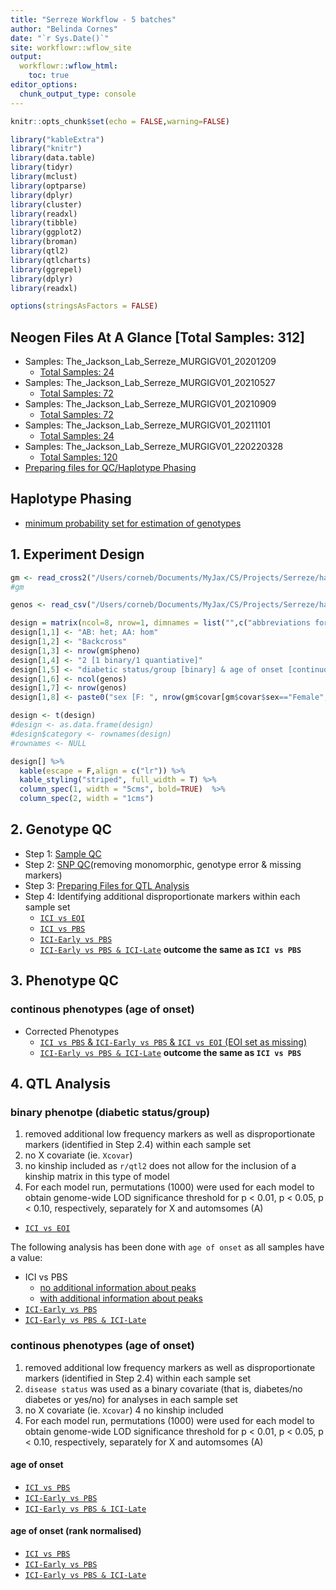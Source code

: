 ```yaml
---
title: "Serreze Workflow - 5 batches"
author: "Belinda Cornes"
date: "`r Sys.Date()`"
site: workflowr::wflow_site
output:
  workflowr::wflow_html:
    toc: true
editor_options:
  chunk_output_type: console
---
```


```r
knitr::opts_chunk$set(echo = FALSE,warning=FALSE)

library("kableExtra")
library("knitr")
library(data.table) 
library(tidyr)
library(mclust)
library(optparse)
library(dplyr)
library(cluster)
library(readxl)
library(tibble)
library(ggplot2)
library(broman)
library(qtl2)
library(qtlcharts)
library(ggrepel)
library(dplyr)
library(readxl) 

options(stringsAsFactors = FALSE)

```

## **Neogen Files At A Glance** [Total Samples: 312]
* Samples: The_Jackson_Lab_Serreze_MURGIGV01_20201209
  + [Total Samples: 24](0.1_samples_batch_20201209.html)
* Samples: The_Jackson_Lab_Serreze_MURGIGV01_20210527
  + [Total Samples: 72](0.1_samples_batch_20210527.html)
* Samples: The_Jackson_Lab_Serreze_MURGIGV01_20210909
  + [Total Samples: 72](0.1_samples_batch_20210909.html)
* Samples: The_Jackson_Lab_Serreze_MURGIGV01_20211101
  + [Total Samples: 24](0.1_samples_batch_20211101.html)
* Samples: The_Jackson_Lab_Serreze_MURGIGV01_220220328
  + [Total Samples: 120](0.1_samples_batch_220220328.html)
* [Preparing files for QC/Haplotype Phasing](0.1.1_preparing.data_bqc_5.batches.html)


## **Haplotype Phasing**
* [minimum probability set for estimation of genotypes](0.2_haplotype_comparison_bqc_5.batches_minprob.html)

## **1. Experiment Design**

```r

gm <- read_cross2("/Users/corneb/Documents/MyJax/CS/Projects/Serreze/haplotype.reconstruction/output_5.batches/gm_bc.json")
#gm

genos <- read_csv("/Users/corneb/Documents/MyJax/CS/Projects/Serreze/haplotype.reconstruction/output_5.batches/sample_geno_bc.csv")

design = matrix(ncol=8, nrow=1, dimnames = list("",c("abbreviations for strains:","type of cross:","number of mice phenotyped:","total number of mice phenotypes:","phenotypes:","number of mice:","number of markers:","covariates:")))
design[1,1] <- "AB: het; AA: hom"
design[1,2] <- "Backcross"
design[1,3] <- nrow(gm$pheno)
design[1,4] <- "2 [1 binary/1 quantiative]"
design[1,5] <- "diabetic status/group [binary] & age of onset [continuous]"
design[1,6] <- ncol(genos)
design[1,7] <- nrow(genos)
design[1,8] <- paste0("sex [F: ", nrow(gm$covar[gm$covar$sex=="Female",]), "; M: ", nrow(gm$covar[gm$covar$sex=="Male",]),"] (sex not used as all females); binary diabetic status for continous traits")

design <- t(design)
#design <- as.data.frame(design)
#design$category <- rownames(design)
#rownames <- NULL

design[] %>%
  kable(escape = F,align = c("lr")) %>%
  kable_styling("striped", full_width = T) %>%
  column_spec(1, width = "5cms", bold=TRUE)  %>%
  column_spec(2, width = "1cms") 

```

## **2. Genotype QC **
* Step 1: [Sample QC](2.1_sample_bqc_5.batches.html)
* Step 2: [SNP QC](2.2.1_snp_qc_5.batches.html)(removing monomorphic, genotype error & missing markers)
* Step 3: [Preparing Files for QTL Analysis](2.4_preparing.data_aqc_5.batches.html)
* Step 4: Identifying additional disproportionate markers within each sample set
  + [`ICI vs EOI`](genotype.frequencies_ici.vs.eoi_5.batches.html)
  + [`ICI vs PBS`](genotype.frequencies_ici.vs.pbs_5.batches.html)
  + [`ICI-Early vs PBS`](genotype.frequencies_ici-early.vs.pbs_5.batches.html)
  + [`ICI-Early vs PBS & ICI-Late`](genotype.frequencies_ici-early.vs.pbs.ici-late_5.batches.html) **outcome the same as `ICI vs PBS`**


## **3. Phenotype QC**

### continous phenotypes (age of onset)

* Corrected Phenotypes
    + [`ICI vs PBS` & `ICI-Early vs PBS` & `ICI vs EOI` (EOI set as missing)](3.1_phenotype.qc_corrected_5.batches.html) 
    + [`ICI-Early vs PBS & ICI-Late`](3.1_phenotype.qc_corrected_ici-early.vs.pbs.ici-late_5.batches.html) **outcome the same as `ICI vs PBS`**



## **4. QTL Analysis**

### binary phenotpe (diabetic status/group)

1.  removed additional low frequency markers as well as disproportionate markers (identified in Step 2.4) within each sample set
2.  no X covariate (ie. `Xcovar`)
3.  no kinship included as `r/qtl2` does not allow for the inclusion of a kinship matrix in this type of model
4.  For each model run, permutations (1000) were used for each model to obtain genome-wide LOD significance threshold for p < 0.01, p < 0.05, p < 0.10,  respectively, separately for X and automsomes (A) 


* [`ICI vs EOI`](4.1.1_qtl.analysis_binary_ici.vs.eoi_snpsqc_dis_no-x_updated_5.batches.html)


The following analysis has been done with `age of onset` as all samples have a value:

* ICI vs PBS
    + [no additional information about peaks](4.1.1_qtl.analysis_binary_ici.vs.pbs_snpsqc_dis_no-x_updated_5.batches.html)
    + [with additional information about peaks](4.1.1_qtl.analysis_binary_ici.vs.pbs_snpsqc_dis_no-x_updated_5.batches_peaks.html)
* [`ICI-Early vs PBS`](4.1.1_qtl.analysis_binary_ici-early.vs.pbs_snpsqc_dis_no-x_updated_5.batches.html)
* [`ICI-Early vs PBS & ICI-Late`](4.1.1_qtl.analysis_binary_ici-early.vs.pbs.ici-late_snpsqc_dis_no-x_updated_5.batches.html)


### continous phenotypes (age of onset)

1.  removed additional low frequency markers as well as disproportionate markers (identified in Step 2.4) within each sample set
2.  `disease status` was used as a binary covariate (that is, diabetes/no diabetes or yes/no) for analyses in each sample set
3.  no X covariate (ie. `Xcovar`)
4   no kinship included 
5.  For each model run, permutations (1000) were used for each model to obtain genome-wide LOD significance threshold for p < 0.01, p < 0.05, p < 0.10,  respectively, separately for X and automsomes (A) 

#### age of onset

* [`ICI vs PBS`](4.1.2_qtl.analysis_cont_age_ici.vs.pbs_snpsqc_pheno.corrected.cleaned_dis_no-xk_5.batches.html)
* [`ICI-Early vs PBS`](4.1.2_qtl.analysis_cont_age_ici-early.vs.pbs_snpsqc_pheno.corrected.cleaned_dis_no-xk_5.batches.html)
* [`ICI-Early vs PBS & ICI-Late`](4.1.2_qtl.analysis_cont_age_ici-early.vs.pbs.ici-late_snpsqc_pheno.corrected.cleaned_dis_no-xk_5.batches.html)

#### age of onset (rank normalised)

* [`ICI vs PBS`](4.1.2_qtl.analysis_cont_rz.age_ici.vs.pbs_snpsqc_pheno.corrected.cleaned_dis_no-xk_5.batches.html)
* [`ICI-Early vs PBS`](4.1.2_qtl.analysis_cont_rz.age_ici-early.vs.pbs_snpsqc_pheno.corrected.cleaned_dis_no-xk_5.batches.html)
* [`ICI-Early vs PBS & ICI-Late`](4.1.2_qtl.analysis_cont_rz.age_ici-early.vs.pbs.ici-late_snpsqc_pheno.corrected.cleaned_dis_no-xk_5.batches.html)



